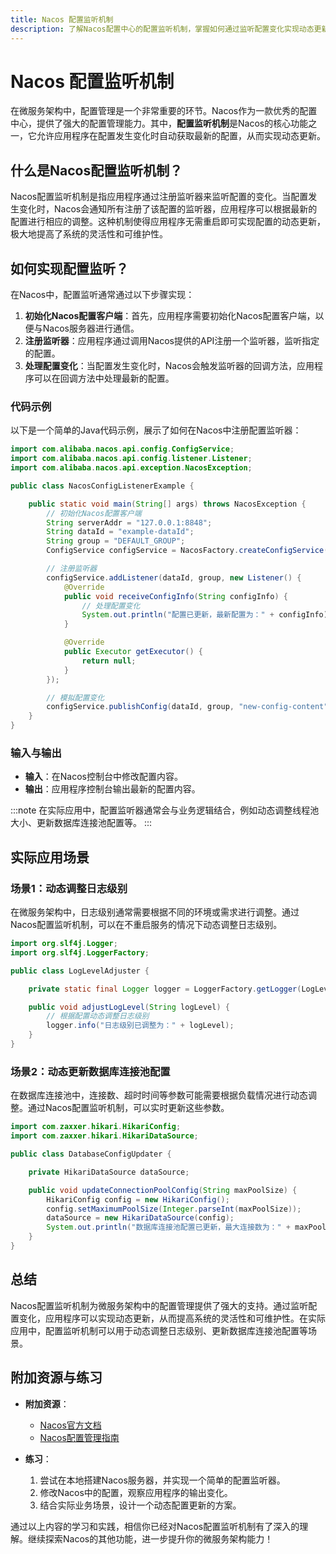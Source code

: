 ```yaml
---
title: Nacos 配置监听机制
description: 了解Nacos配置中心的配置监听机制，掌握如何通过监听配置变化实现动态更新。
---
```


# Nacos 配置监听机制

在微服务架构中，配置管理是一个非常重要的环节。Nacos作为一款优秀的配置中心，提供了强大的配置管理能力。其中，**配置监听机制**是Nacos的核心功能之一，它允许应用程序在配置发生变化时自动获取最新的配置，从而实现动态更新。

## 什么是Nacos配置监听机制？

Nacos配置监听机制是指应用程序通过注册监听器来监听配置的变化。当配置发生变化时，Nacos会通知所有注册了该配置的监听器，应用程序可以根据最新的配置进行相应的调整。这种机制使得应用程序无需重启即可实现配置的动态更新，极大地提高了系统的灵活性和可维护性。

## 如何实现配置监听？

在Nacos中，配置监听通常通过以下步骤实现：

1. **初始化Nacos配置客户端**：首先，应用程序需要初始化Nacos配置客户端，以便与Nacos服务器进行通信。
2. **注册监听器**：应用程序通过调用Nacos提供的API注册一个监听器，监听指定的配置。
3. **处理配置变化**：当配置发生变化时，Nacos会触发监听器的回调方法，应用程序可以在回调方法中处理最新的配置。

### 代码示例

以下是一个简单的Java代码示例，展示了如何在Nacos中注册配置监听器：

```java
import com.alibaba.nacos.api.config.ConfigService;
import com.alibaba.nacos.api.config.listener.Listener;
import com.alibaba.nacos.api.exception.NacosException;

public class NacosConfigListenerExample {

    public static void main(String[] args) throws NacosException {
        // 初始化Nacos配置客户端
        String serverAddr = "127.0.0.1:8848";
        String dataId = "example-dataId";
        String group = "DEFAULT_GROUP";
        ConfigService configService = NacosFactory.createConfigService(serverAddr);

        // 注册监听器
        configService.addListener(dataId, group, new Listener() {
            @Override
            public void receiveConfigInfo(String configInfo) {
                // 处理配置变化
                System.out.println("配置已更新，最新配置为：" + configInfo);
            }

            @Override
            public Executor getExecutor() {
                return null;
            }
        });

        // 模拟配置变化
        configService.publishConfig(dataId, group, "new-config-content");
    }
}
```

### 输入与输出

- **输入**：在Nacos控制台中修改配置内容。
- **输出**：应用程序控制台输出最新的配置内容。

:::note
在实际应用中，配置监听器通常会与业务逻辑结合，例如动态调整线程池大小、更新数据库连接池配置等。
:::

## 实际应用场景

### 场景1：动态调整日志级别

在微服务架构中，日志级别通常需要根据不同的环境或需求进行调整。通过Nacos配置监听机制，可以在不重启服务的情况下动态调整日志级别。

```java
import org.slf4j.Logger;
import org.slf4j.LoggerFactory;

public class LogLevelAdjuster {

    private static final Logger logger = LoggerFactory.getLogger(LogLevelAdjuster.class);

    public void adjustLogLevel(String logLevel) {
        // 根据配置动态调整日志级别
        logger.info("日志级别已调整为：" + logLevel);
    }
}
```

### 场景2：动态更新数据库连接池配置

在数据库连接池中，连接数、超时时间等参数可能需要根据负载情况进行动态调整。通过Nacos配置监听机制，可以实时更新这些参数。

```java
import com.zaxxer.hikari.HikariConfig;
import com.zaxxer.hikari.HikariDataSource;

public class DatabaseConfigUpdater {

    private HikariDataSource dataSource;

    public void updateConnectionPoolConfig(String maxPoolSize) {
        HikariConfig config = new HikariConfig();
        config.setMaximumPoolSize(Integer.parseInt(maxPoolSize));
        dataSource = new HikariDataSource(config);
        System.out.println("数据库连接池配置已更新，最大连接数为：" + maxPoolSize);
    }
}
```

## 总结

Nacos配置监听机制为微服务架构中的配置管理提供了强大的支持。通过监听配置变化，应用程序可以实现动态更新，从而提高系统的灵活性和可维护性。在实际应用中，配置监听机制可以用于动态调整日志级别、更新数据库连接池配置等场景。

## 附加资源与练习

- **附加资源**：
  - [Nacos官方文档](https://nacos.io/zh-cn/docs/what-is-nacos.html)
  - [Nacos配置管理指南](https://nacos.io/zh-cn/docs/quick-start.html)

- **练习**：
  1. 尝试在本地搭建Nacos服务器，并实现一个简单的配置监听器。
  2. 修改Nacos中的配置，观察应用程序的输出变化。
  3. 结合实际业务场景，设计一个动态配置更新的方案。

通过以上内容的学习和实践，相信你已经对Nacos配置监听机制有了深入的理解。继续探索Nacos的其他功能，进一步提升你的微服务架构能力！